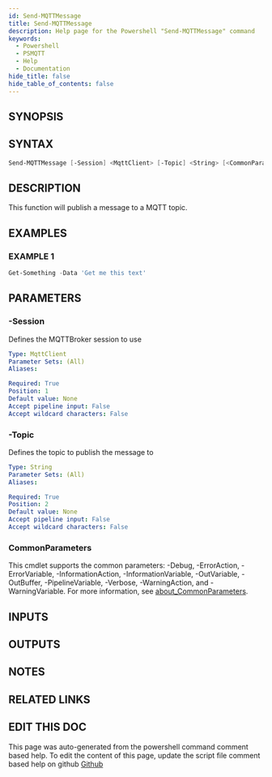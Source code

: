 ```yaml
---
id: Send-MQTTMessage
title: Send-MQTTMessage
description: Help page for the Powershell "Send-MQTTMessage" command
keywords:
  - Powershell
  - PSMQTT
  - Help
  - Documentation
hide_title: false
hide_table_of_contents: false
---
```


## SYNOPSIS

## SYNTAX

```powershell
Send-MQTTMessage [-Session] <MqttClient> [-Topic] <String> [<CommonParameters>]
```

## DESCRIPTION

This function will publish a message to a MQTT topic.

## EXAMPLES

### EXAMPLE 1

```powershell
Get-Something -Data 'Get me this text'
```

## PARAMETERS

### -Session

Defines the MQTTBroker session to use

```yaml
Type: MqttClient
Parameter Sets: (All)
Aliases:

Required: True
Position: 1
Default value: None
Accept pipeline input: False
Accept wildcard characters: False
```

### -Topic

Defines the topic to publish the message to

```yaml
Type: String
Parameter Sets: (All)
Aliases:

Required: True
Position: 2
Default value: None
Accept pipeline input: False
Accept wildcard characters: False
```

### CommonParameters

This cmdlet supports the common parameters: -Debug, -ErrorAction, -ErrorVariable, -InformationAction, -InformationVariable, -OutVariable, -OutBuffer, -PipelineVariable, -Verbose, -WarningAction, and -WarningVariable. For more information, see [about_CommonParameters](http://go.microsoft.com/fwlink/?LinkID=113216).

## INPUTS

## OUTPUTS

## NOTES

## RELATED LINKS

## EDIT THIS DOC 

This page was auto-generated from the powershell command comment based help. To edit the content of this page, update the script file comment based help on github [Github](https://github.com/hanpq/PSMQTT)
